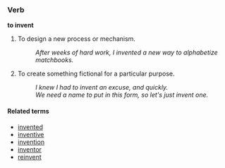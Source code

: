 ===Verb===
'''to invent'''

# To design a new process or mechanism.
#: ''After weeks of hard work, I invented a new way to alphabetize matchbooks.''
# To create something fictional for a particular purpose.
#: ''I knew I had to invent an excuse, and quickly.''
#: ''We need a name to put in this form, so let's just invent one.''

====Related terms====
*[[invented]]
*[[inventive]]
*[[invention]]
*[[inventor]]
*[[reinvent]]